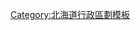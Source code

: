 <noinclude>
{{日本都道府縣行政區劃}}
</noinclude>{{Navbox
|bodyclass=hlist

|name=日高振興局
|state = {{{state|autocollapse}}}
|title=[[北海道]][[日高振興局]][[日本行政區劃|行政區劃]]
|titlestyle = background:#efefef;
|bodystyle = background:#f9f9f9;
|groupstyle = background:#efefef;text-align:center;
|oddstyle = background:#fcfcfc;
|group1=[[沙流郡]]
|list1=
*[[日高町 (北海道)|日高町]]
* [[平取町]]
|group2=[[新冠郡]]
|list2=
*[[新冠町]]
|group3=[[日高郡 (北海道)|日高郡]]
|list3=
*[[新日高町]]
|group4=[[浦河郡]]
|list4=
*[[浦河町]]
|group5=[[樣似郡]]
|list5=
*[[樣似町]]
|group6=[[幌泉郡]]
|list6=
*[[襟裳町]]
}}<noinclude>
{{DEFAULTSORT:Hidaka}}
[[Category:北海道行政區劃模板]]

</noinclude>